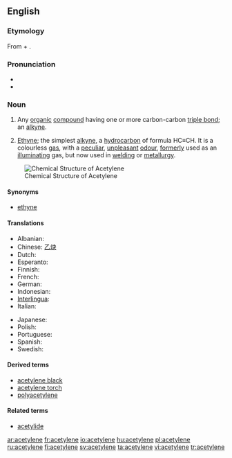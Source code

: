 {{also|acétylène}}
==English==

===Etymology===
From {{term|acetyl}} + {{term|-ene}}.

===Pronunciation===
* {{IPA|/ə ˈsɛt əl ˌin/}}
* {{audio|en-us-acetylene.ogg|Audio (US)}}

===Noun===
{{en-noun|s|-}}

# {{organic chemistry|countable}} Any [[organic]] [[compound]] having one or more carbon-carbon [[triple bond]]; an [[alkyne]].
# {{organic compound|uncountable}} [[ethyne|Ethyne]]; the simplest [[alkyne]], a [[hydrocarbon]] of formula HC≡CH. It is a colourless [[gas]], with a [[peculiar]], [[unpleasant]] [[odour]], [[formerly]] used as an [[illuminating]] gas, but now used in [[welding]] or [[metallurgy]].

[[Image:Acetylene.png|frame|right|Chemical Structure of Acetylene]]

====Synonyms====
* {{sense|[[IUPAC]] name}} [[ethyne]]

====Translations====
{{trans-top|acetylene}}
* Albanian: {{t+|sq|acetilen|xs=Albanian}}
* Chinese: [[乙炔]]
* Dutch: {{t-|nl|acetyleen|n}}
* Esperanto: {{t-|eo|acetileno|xs=Esperanto}}
* Finnish: {{t+|fi|asetyleeni}}
* French: {{t+|fr|acétylène}}
* German: {{t+|de|Acetylen|n}}
* Indonesian: {{t-|id|asetilen|xs=Indonesian}}
* [[Interlingua]]: {{t|ia|acetylen}}
* Italian: {{t+|it|acetilene}}
{{trans-mid}}
* Japanese: {{t-|ja|アセチレン|tr=asechiren|sc=Jpan}}
* Polish: {{t+|pl|acetylen|m}}
* Portuguese: {{t-|pt|acetileno}}
* Spanish: {{t-|es|acetileno|m}}
* Swedish: {{t+|sv|acetylen|n}}
{{trans-bottom}}

====Derived terms====
* [[acetylene black]]
* [[acetylene torch]]
* [[polyacetylene]]

====Related terms====
* [[acetylide]]

[[ar:acetylene]]
[[fr:acetylene]]
[[io:acetylene]]
[[hu:acetylene]]
[[pl:acetylene]]
[[ru:acetylene]]
[[fi:acetylene]]
[[sv:acetylene]]
[[ta:acetylene]]
[[vi:acetylene]]
[[tr:acetylene]]
